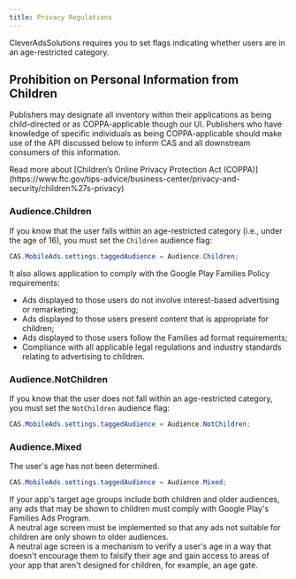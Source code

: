 ```yaml
---
title: Privacy Regulations
---
```



CleverAdsSolutions requires you to set flags indicating whether users are in an age-restricted category.

## Prohibition on Personal Information from Children
Publishers may designate all inventory within their applications as being child-directed or as COPPA-applicable though our UI. Publishers who have knowledge of specific individuals as being COPPA-applicable should make use of the API discussed below to inform CAS and all downstream consumers of this information.  

<Info>
Read more about [Children’s Online Privacy Protection Act (COPPA)](https://www.ftc.gov/tips-advice/business-center/privacy-and-security/children%27s-privacy)
</Info>

### Audience.Children
If you know that the user falls within an age-restricted category (i.e., under the age of 16), you must set the `Children` audience flag:
```csharp
CAS.MobileAds.settings.taggedAudience = Audience.Children;
```
It also allows application to comply with the Google Play Families Policy requirements:
 - Ads displayed to those users do not involve interest-based advertising or remarketing;
 - Ads displayed to those users present content that is appropriate for children;
 - Ads displayed to those users follow the Families ad format requirements;
 - Compliance with all applicable legal regulations and industry standards relating to advertising to children.
 
### Audience.NotChildren
If you know that the user does not fall within an age-restricted category, you must set the `NotChildren` audience flag:
```csharp
CAS.MobileAds.settings.taggedAudience = Audience.NotChildren;
```

### Audience.Mixed
The user's age has not been determined.
```c#
CAS.MobileAds.settings.taggedAudience = Audience.Mixed;
```
If your app's target age groups include both children and older audiences, any ads that may be shown to children must comply with Google Play's Families Ads Program.  
A neutral age screen must be implemented so that any ads not suitable for children are only shown to older audiences.  
A neutral age screen is a mechanism to verify a user's age in a way that doesn't encourage them to falsify their age and gain access to areas of your app that aren't designed for children, for example, an age gate.
